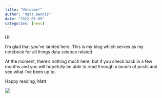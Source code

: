 ```yaml
---
title: "Welcome!"
author: "Matt Dennis"
date: "2022-05-09"
categories: [news]
---
```


Hi!

I'm glad that you've landed here. This is my blog which serves as my notebook for all things data science related.

At the moment, there's nothing much here, but if you check back in a few months and you will hopefully be able to read through a bunch of posts and see what I've been up to.

Happy reading, Matt

![](thumbnail.jpg)
